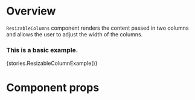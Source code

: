 
<Meta title="Modules/Layout/Components/ResizableColumns" component={ResizableColumns} />

# Overview

`ResizableColumns` component renders the content passed in two columns and allows the user to adjust the width of
the columns.

### This is a basic example.

<Preview>
    <Story name="ResizableColumns">{stories.ResizableColumnExample()}</Story>
</Preview>

# Component props

<Props of={ResizableColumns} />
